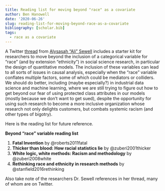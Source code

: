 ```yaml
---
title: Reading list for moving beyond "race" as a covariate
author: Ben Hanowell
date: '2020-06-26'
slug: reading-list-for-moving-beyond-race-as-a-covariate
bibliography: [scholar.bib]
tags:
  - race as a covariate
---
```


A Twitter [thread](https://threadreaderapp.com/thread/1276333515722948609.html) from [Alysasah "Ali" Sewell](https://twitter.com/aasewell) includes a starter kit for researchers to move beyond the inclusion of a categorical variable for "race" (and by extension "ethnicity") in social science research, in particular the design of quantitative models. The inclusion of these variables can lead to all sorts of issues in causal analysis, especially when the "race" variable conflates multiple factors, some of which could be mediators or colliders. We should do better, including (maybe especially?) in industrial data science and machine learning, where we are still trying to figure out how to get beyond our fear of using protected class attributes in our models (mostly because we don't want to get sued), despite the opportunity for using such research to become a more inclusive organization whose research not only delights customers, but combats systemic racism (and other types of bigotry).

Here is the reading list for future reference.

**Beyond "race" variable reading list**

1. **Fatal Invention** by @roberts2011fatal
1. **Thicker than blood: How racial statistics lie** by @zuberi2001thicker
1. **White logic, white methods: Racism and methodology** by @zuberi2008white
1. **Rethinking race and ethnicity in research methods** by @stanfield2016rethinking

Also take note of the researchers Dr. Sewell references in her thread, many of whom are on Twitter.
